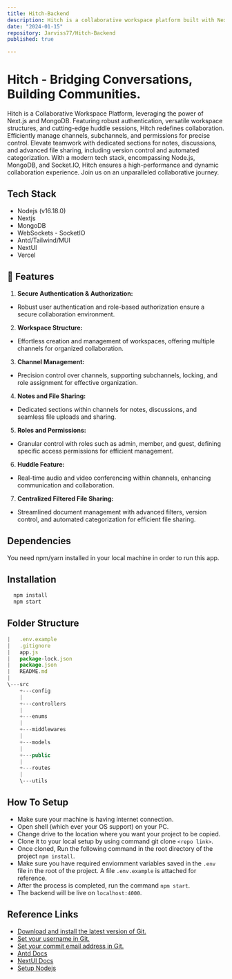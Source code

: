 ```yaml
---
title: Hitch-Backend
description: Hitch is a collaborative workspace platform built with Next.js and MongoDB, offering robust authentication, versatile workspaces, and real-time huddle sessions. It features MongoDB for data storage, SMTP email verification with NodeMailer, and real-time chat via Socket.io.
date: "2024-01-15"
repository: Jarviss77/Hitch-Backend
published: true

---
```



# Hitch - Bridging Conversations, Building Communities.
Hitch is a  Collaborative Workspace Platform, leveraging the power of Next.js and MongoDB. Featuring robust authentication, versatile workspace structures, and cutting-edge huddle sessions, Hitch redefines collaboration. Efficiently manage channels, subchannels, and permissions for precise control. Elevate teamwork with dedicated sections for notes, discussions, and advanced file sharing, including version control and automated categorization. With a modern tech stack, encompassing Node.js, MongoDB, and Socket.IO, Hitch ensures a high-performance and dynamic collaboration experience. Join us on an unparalleled collaborative journey.

## Tech Stack
* Nodejs (v16.18.0)
* Nextjs
* MongoDB
* WebSockets - SocketIO
* Antd/Tailwind/MUI
* NextUI
* Vercel

## 🚀 Features

1. **Secure Authentication & Authorization:**
- Robust user authentication and role-based authorization ensure a secure collaboration environment.

2. **Workspace Structure:**
- Effortless creation and management of workspaces, offering multiple channels for organized collaboration.

3. **Channel Management:**
- Precision control over channels, supporting subchannels, locking, and role assignment for effective organization.

4. **Notes and File Sharing:**
- Dedicated sections within channels for notes, discussions, and seamless file uploads and sharing.

5. **Roles and Permissions:**
- Granular control with roles such as admin, member, and guest, defining specific access permissions for efficient management.

6. **Huddle Feature:**
- Real-time audio and video conferencing within channels, enhancing communication and collaboration.

7. **Centralized Filtered File Sharing:**
- Streamlined document management with advanced filters, version control, and automated categorization for efficient file sharing.

## Dependencies
You need npm/yarn installed in your local machine in order to run this app.

## Installation


```bash
  npm install
  npm start
```

## Folder Structure
```js
|   .env.example
|   .gitignore
|   app.js
|   package-lock.json
|   package.json
|   README.md
|
\---src
    +---config
    |
    +---controllers
    |
    +---enums
    |
    +---middlewares
    |
    +---models
    |
    +---public
    |
    +---routes
    |
    \---utils
```


## How To Setup

* Make sure your machine is having internet connection.
* Open shell (which ever your OS support) on your PC.
* Change drive to the location where you want your project to be copied.
* Clone it to your local setup by using command git clone ```<repo link>```.
* Once cloned, Run the following command in the root directory of the project ```npm install```.
* Make sure you have required enviornment variables saved in the ```.env``` file in the root of the project. A file ```.env.example``` is attached for reference.
* After the process is completed, run the command ```npm start```.
* The backend will be live on ```localhost:4000```.

## Reference Links
- [Download and install the latest version of Git.](https://git-scm.com/downloads)
- [Set your username in Git.](https://help.github.com/articles/setting-your-username-in-git)
- [Set your commit email address in Git.](https://help.github.com/articles/setting-your-commit-email-address-in-git)
- [Antd Docs](https://ant.design/)
- [NextUI Docs](https://nextui.org/)
- [Setup Nodejs](https://nodejs.org/en/blog/release/v16.18.1/)

